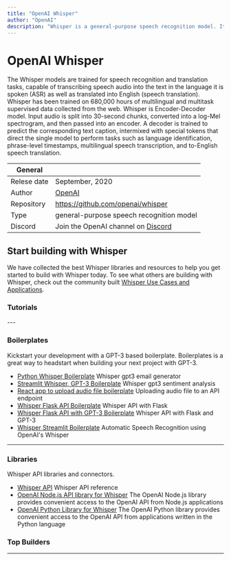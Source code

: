 ```yaml
---
title: "OpenAI Whisper"
author: "OpenAI"
description: "Whisper is a general-purpose speech recognition model. It is trained on a large dataset of diverse audio and is also a multi-task model that can perform multilingual speech recognition as well as speech translation and language identification."
---
```


# OpenAI Whisper

The Whisper models are trained for speech recognition and translation tasks, capable of transcribing speech audio into the text in 
the language it is spoken (ASR) as well as translated into English (speech translation). Whisper has been trained on 680,000 hours of 
multilingual and multitask supervised data collected from the web. Whisper is Encoder-Decoder model. Input audio is split into 30-second 
chunks, converted into a log-Mel spectrogram, and then passed into an encoder. A decoder is trained to predict the corresponding text 
caption, intermixed with special tokens that direct the single model to perform tasks such as language identification, phrase-level timestamps, 
multilingual speech transcription, and to-English speech translation.

| General  |  |
| --- | --- |
| Relese date |  September, 2020 |
| Author | [OpenAI](https://lablab.ai/tech/openai/)  |
| Repository | https://github.com/openai/whisper |
| Type | general-purpose speech recognition model |
| Discord | Join the OpenAI channel on [Discord](https://discord.gg/7nQsGTy) |




## Start building with Whisper
We have collected the best Whisper libraries and resources to help you get started to build with Whisper today. To see what others are building with Whisper, check out the community built [Whisper Use Cases and Applications](/apps/tech/whisper).


### Tutorials
<TechTutorials/>
---


### Boilerplates
Kickstart your development with a GPT-3 based boilerplate. Boilerplates is a great way to headstart when building your next project with GPT-3.

* [Python Whisper Boilerplate](https://github.com/lablab-ai/whisper-gpt3-email-generator) Whisper gpt3 email generator
* [Streamlit Whisper, GPT-3 Boilerplate](https://github.com/lablab-ai/whisper-gpt3-streamlit) Whisper gpt3 sentiment analysis
* [React app to upload audio file boilerplate](https://github.com/lablab-ai/react-audio-send) Uploading audio file to an API endpoint
* [Whisper Flask API Boilerplate](https://github.com/lablab-ai/whisper-api-flask) Whisper API with Flask
* [Whisper Flask API with GPT-3 Boilerplate](https://github.com/lablab-ai/whisper-api-flask) Whisper API with Flask and GPT-3
* [Whisper Streamlit Boilerplate](https://github.com/lablab-ai/OpenAI_Whisper_Streamlit) Automatic Speech Recognition using OpenAI's Whisper

---

### Libraries
Whisper API libraries and connectors.

* [Whisper API](https://platform.openai.com/docs/api-reference/audio) Whisper API reference
* [OpenAI Node.js API library for Whisper](https://github.com/openai/openai-node) The OpenAI Node.js library provides convenient access to the OpenAI API from Node.js applications
* [OpenAI Python Library for Whisper](https://github.com/openai/openai-python) The OpenAI Python library provides convenient access to the OpenAI API from applications written in the Python language

### Top Builders
<TopBuildersComponent/>

---